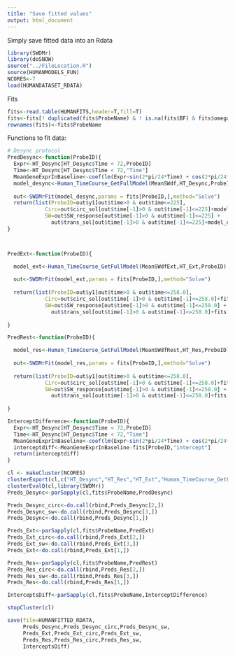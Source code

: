 ---
title: "Save fitted values"
output: html_document
---


Simply save fitted data into an Rdata

```{r}
library(SWDMr)
library(doSNOW)
source("../FileLocation.R")
source(HUMANMODELS_FUN)
NCORES<-7
load(HUMANDATASET_RDATA)
```

Fits

```{r}
fits<-read.table(HUMANFITS,header=T,fill=T)
fits<-fits[! duplicated(fits$ProbeName) & ! is.na(fits$BF) & fits$omega != 0,] # trouble if omega == 0
rownames(fits)<-fits$ProbeName
```


Functions to fit data:

```{r}
# Desync protocol
PredDesync<-function(ProbeID){
  Expr<-HT_Desync[HT_Desync$Time < 72,ProbeID]
  Time<-HT_Desync[HT_Desync$Time < 72,"Time"]
  MeanGeneExprInBaseline<-coef(lm(Expr~sin(2*pi/24*Time) + cos(2*pi/24*Time) ))[["(Intercept)"]]
  model_desync<-Human_TimeCourse_GetFullModel(MeanSWdf,HT_Desync,ProbeID,intercept=MeanGeneExprInBaseline)
  
  out<-SWDMrFit(model_desync,params = fits[ProbeID,],method="Solve")
  return(list(ProbeID=out$y1[out$time>0 & out$time<=225],
            Circ=out$circ_sol[out$time[-1]>0 & out$time[-1]<=225]+model_desync@intercept, #144.0
            SW=out$SW_response[out$time[-1]>0 & out$time[-1]<=225] + 
              out$trans_sol[out$time[-1]>0 & out$time[-1]<=225]+model_desync@intercept))
}



PredExt<-function(ProbeID){

  model_ext<-Human_TimeCourse_GetFullModel(MeanSWdfExt,HT_Ext,ProbeID)
  
  out<-SWDMrFit(model_ext,params = fits[ProbeID,],method="Solve")
  
  return(list(ProbeID=out$y1[out$time>0 & out$time<=258.0],
            Circ=out$circ_sol[out$time[-1]>0 & out$time[-1]<=258.0]+fits[ProbeID,"intercept"],
            SW=out$SW_response[out$time[-1]>0 & out$time[-1]<=258.0] + 
              out$trans_sol[out$time[-1]>0 & out$time[-1]<=258.0]+fits[ProbeID,"intercept"]))
  
}

PredRest<-function(ProbeID){

  model_res<-Human_TimeCourse_GetFullModel(MeanSWdfRest,HT_Res,ProbeID)
  
  out<-SWDMrFit(model_res,params = fits[ProbeID,],method="Solve")
  
  return(list(ProbeID=out$y1[out$time>0 & out$time<=258.0],
            Circ=out$circ_sol[out$time[-1]>0 & out$time[-1]<=258.0]+fits[ProbeID,"intercept"],
            SW=out$SW_response[out$time[-1]>0 & out$time[-1]<=258.0] + 
              out$trans_sol[out$time[-1]>0 & out$time[-1]<=258.0]+fits[ProbeID,"intercept"]))
  
}

InterceptDifference<-function(ProbeID){
  Expr<-HT_Desync[HT_Desync$Time < 72,ProbeID]
  Time<-HT_Desync[HT_Desync$Time < 72,"Time"]
  MeanGeneExprInBaseline<-coef(lm(Expr~sin(2*pi/24*Time) + cos(2*pi/24*Time) ))[["(Intercept)"]]
  interceptdiff<-MeanGeneExprInBaseline-fits[ProbeID,"intercept"]
  return(interceptdiff)
}
```




```{r}
cl <- makeCluster(NCORES)
clusterExport(cl,c("HT_Desync","HT_Res","HT_Ext","Human_TimeCourse_GetFullModel","MeanSWdf","MeanSWdfExt","MeanSWdfRest","fits"))
clusterEvalQ(cl,library(SWDMr))
Preds_Desync<-parSapply(cl,fits$ProbeName,PredDesync)

Preds_Desync_circ<-do.call(rbind,Preds_Desync[2,])
Preds_Desync_sw<-do.call(rbind,Preds_Desync[3,])
Preds_Desync<-do.call(rbind,Preds_Desync[1,])

Preds_Ext<-parSapply(cl,fits$ProbeName,PredExt)
Preds_Ext_circ<-do.call(rbind,Preds_Ext[2,])
Preds_Ext_sw<-do.call(rbind,Preds_Ext[3,])
Preds_Ext<-do.call(rbind,Preds_Ext[1,])

Preds_Res<-parSapply(cl,fits$ProbeName,PredRest)
Preds_Res_circ<-do.call(rbind,Preds_Res[2,])
Preds_Res_sw<-do.call(rbind,Preds_Res[3,])
Preds_Res<-do.call(rbind,Preds_Res[1,])

InterceptsDiff<-parSapply(cl,fits$ProbeName,InterceptDifference)

stopCluster(cl)
```

```{r}
save(file=HUMANFITTED_RDATA,
     Preds_Desync,Preds_Desync_circ,Preds_Desync_sw,
     Preds_Ext,Preds_Ext_circ,Preds_Ext_sw,
     Preds_Res,Preds_Res_circ,Preds_Res_sw,
     InterceptsDiff)
```

